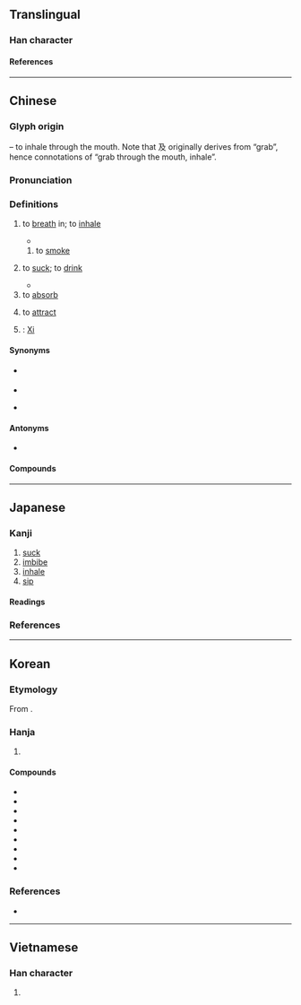 {{character info}}
{{character info|0x2F83D}}
==Translingual==

===Han character===
{{Han char|rn=30|rad=口|as=03|sn=6|four=67047|canj=RNHE|ids=⿰口及}}

====References====
{{Han ref|kx=0179.120|dkj=03372|dj=0397.060|hdz=10594.010|uh=5438}}
{{Han ref|uh=2F83D}}

----

==Chinese==
{{zh-forms|alt=噏}}

===Glyph origin===
{{Han etym}}
{{Han compound|口|t1=mouth|及|ls=psc|c1=s|c2=p}} – to inhale through the mouth. Note that 及 originally derives from “grab”, hence connotations of “grab through the mouth, inhale”.

===Pronunciation===
{{zh-pron
|m=xī
|ma=y
|m-s=qi2/xi2
|dg=щи1
|c=kap1
|ca=LL-Q9186-Justinrleung-吸.wav
|c-t=kip2
|g=xit6
|h=pfs=khip;gd=kib5
|j=xieh4
|mb=hĭ
|md=só̤h/ngék
|mn=ml:hip/ml,jj,tw:khip
|mn_note=hip - literary; khip - vernacular
|mn-t=kib4/guh4
|w=4xiq
|x=ji6
|mc=y
|oc=y
|cat=v,pn
}}

===Definitions===
{{zh-hanzi}}

# to [[breath]] in; to [[inhale]]
#: {{zh-x|吸 一 口 氣|to take a breath}}
#: {{zh-x|吸塵器|vacuum cleaner}}
#* {{zh-x|藐 ^姑射{yè} 之 山，有 神人 居 焉，肌膚 若 冰雪，淖約 若 處子，不 食 五穀，吸風飲露。|Far away on the hill of Gu Ye there dwelt a Spirit-like man whose flesh and skin were (smooth) as ice and (white) as snow; that his manner was elegant and delicate as that of a virgin; that he did not eat any of the five grains, but '''inhaled''' the wind and drank the dew.|ref=Zhuangzi}}
## to [[smoke]]
##: {{zh-x|吸煙|to smoke cigarettes}}
##: {{zh-x|吸 大麻|to smoke marijuana}}
# to [[suck]]; to [[drink]]
#: {{zh-x|吸奶|to suckle; to suck milk}}
#* {{zh-x|吸 飛泉 之 微 液 兮，懷 琬琰 之 華英。|I sipped the subtle liquor of the Flying Spring,<br/>And held in my bosom the flower-bright wan-yan jewel.|ref=Chuci-H}}
# to [[absorb]]
#: {{zh-x|吸油紙|facial oil blotting paper}}
# to [[attract]]
#: {{zh-x|吸鐵石|magnet}}
#: {{zh-x|異 極 相 吸|opposite poles attract}}
# {{surname|zh}}: [[Xi]]

====Synonyms====
* {{s|to smoke}} {{zh-l|抽}}
* {{s|to absorb}}
{{zh-syn-saurus|吸取}}
* {{s|to attract}}
{{zh-syn-saurus|招引}}

====Antonyms====
* {{s|to breathe in}} {{zh-l|呼}}

====Compounds====
{{zh-der|吸芽|吸引|吸納|吸熱反應|噓吸|呼吸器|吸力豁剌|吸器|外呼吸|吸熱玻璃|吸食|呼吸道|吸吮|吸聲材料|上呼吸道|吸入治療|吸水管|吸水力|咀吸口|吸管|呼吸運動|內呼吸|呼吸相通|吸入|吸振器|人工呼吸|吸菸|吸吸|吸氣|吸引力|吸鐵石|吮吸|吸塵器|吸盤|呼吸器官|呼吸|呼吸根|呼吸作用|吸附作用|吸收劑量|呼吸音|呼吸孔|呼吸吐納|吸墨紙|吸附|吸血鬼|吸血蟲|吸血蛭|吸膠|吸溼性|吸油煙機|吸收口|吸收|吸取|吸力|反吸|吸毒|吸風飲露|呼吸系統|敲骨吸髓|空吸|有氧呼吸|深呼吸|欻吸|肝吸蟲|肺呼吸|虹吸現象|餐風吸露|虹吸管|肺吸蟲|虹吸作用|血吸蟲病|血吸蟲|腹式呼吸}}

{{zh-cat|Elementary}}

----

==Japanese==
{{ja-kanji forms-IVS
|vs1=01
|vs2=03
|col-vs1=aj
|col-vs2=hdmj
|pic-vs1=U5438-kyu.svg
|ref={{R:Kanjipedia|0001377400}}
}}

===Kanji===
{{ja-kanji|grade=6|rs=口03}}

# [[suck]]
# [[imbibe]]
# [[inhale]]
# [[sip]]

====Readings====
{{ja-readings
|goon=こう<こふ
|kanon=きゅう<きふ
|kun=す-う<す-ふ
}}

===References===
<references/>

----

==Korean==

===Etymology===
From {{der|ko|ltc|-}} {{ltc-l|吸|id=1}}. {{hanja-hunmong|흡〮|hup|身體#상28B}}

===Hanja===
{{ko-hanja-search}}
{{ko-hanja|마시다|마실|흡}}

# {{hanja form of|흡|to [[drink]], [[suck]] [[in]], to [[inhale]], to [[attract]]}}

====Compounds====
{{der-top3|Compounds}}
* {{ko-l|호흡|呼吸}}
* {{ko-l|흡수|吸收}}
* {{ko-l|흡연|吸煙}}
* {{ko-l|흡착|吸着}}
* {{ko-l|흡입|吸入}}
* {{ko-l|흡인|吸引}}
* {{ko-l|흡광|吸光}}
* {{ko-l|흡혈|吸血}}
* {{ko-l|흡혈귀|吸血鬼}}
{{der-bottom}}

===References===
* {{R:hanjadoc|1112}}

----

==Vietnamese==

===Han character===
{{vi-readings|
|hanviet=hấp
|nom=[[cộp]], [[cạp]], [[hấp]], [[hớp]], [[húp]], [[hút]]|rs=口04}}

# {{rfdef|vi|sort=口04}}